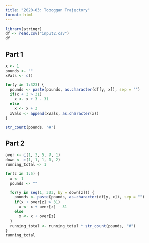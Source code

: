```yaml
---
title: "2020-03: Toboggan Trajectory"
format: html
---
```


```r
library(stringr)
df <- read.csv("input2.csv")
df
```

## Part 1

```r
x <- 1
pounds <- ""
xVals <- c()

for(y in 1:323) {
  pounds <- paste(pounds, as.character(df[y, x]), sep = "")
  if(x + 3 > 31)
    x <- x + 3 - 31
  else
    x <- x + 3
  xVals <- append(xVals, as.character(x))
}

str_count(pounds, "#")
```

## Part 2

```r
over <- c(1, 3, 5, 7, 1)
down <- c(1, 1, 1, 1, 2)
running_total <- 1

for(z in 1:5) {
  x <- 1
  pounds <- ""

  for(y in seq(1, 323, by = down[z])) {
    pounds <- paste(pounds, as.character(df[y, x]), sep = "")
    if(x + over[z] > 31)
      x <- x + over[z] - 31
    else
      x <- x + over[z]
  }
  running_total <- running_total * str_count(pounds, "#")
}
running_total
```